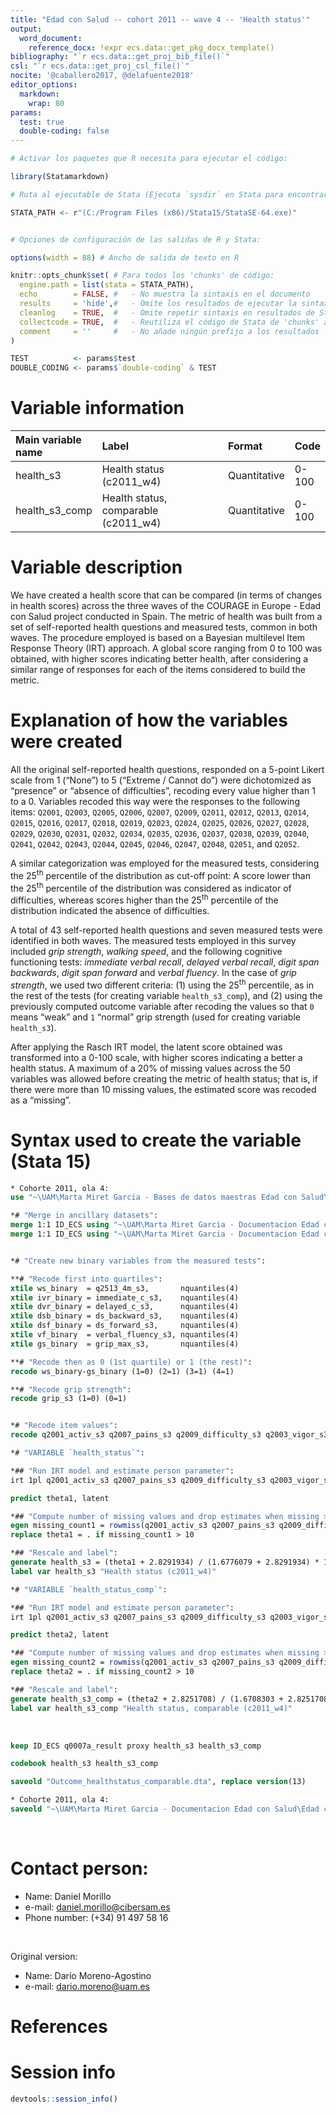 ```yaml
---
title: "Edad con Salud -- cohort 2011 -- wave 4 -- 'Health status'"
output:
  word_document:
    reference_docx: !expr ecs.data::get_pkg_docx_template()
bibliography: "`r ecs.data::get_proj_bib_file()`"
csl: "`r ecs.data::get_proj_csl_file()`"
nocite: '@caballero2017, @delafuente2018'
editor_options: 
  markdown:
    wrap: 80
params:
  test: true
  double-coding: false
---
```


```r
# Activar los paquetes que R necesita para ejecutar el código:

library(Statamarkdown)

# Ruta al ejecutable de Stata (Ejecuta `sysdir` en Stata para encontrar la ruta)

STATA_PATH <- r"(C:/Program Files (x86)/Stata15/StataSE-64.exe)"


# Opciones de configuración de las salidas de R y Stata:

options(width = 88) # Ancho de salida de texto en R

knitr::opts_chunk$set( # Para todos los 'chunks' de código:
  engine.path = list(stata = STATA_PATH),
  echo        = FALSE, #   - No muestra la sintaxis en el documento
  results     = 'hide',#   - Omite los resultados de ejecutar la sintaxis
  cleanlog    = TRUE,  #   - Omite repetir sintaxis en resultados de Stata
  collectcode = TRUE,  #   - Reutiliza el código de Stata de 'chunks' anteriores
  comment     = ''     #   - No añade ningún prefijo a los resultados
)

TEST          <- params$test
DOUBLE_CODING <- params$`double-coding` & TEST
```

# Variable information

| Main variable name | Label                                | Format       | Code  |
|:-------------------|:-------------------------------------|:-------------|:------|
| health_s3          | Health status (c2011_w4)             | Quantitative | 0-100 |
| health_s3_comp     | Health status, comparable (c2011_w4) | Quantitative | 0-100 |

# Variable description

We have created a health score that can be compared (in terms of changes in
health scores) across the three waves of the COURAGE in Europe - Edad con Salud
project conducted in Spain. The metric of health was built from a set of
self-reported health questions and measured tests, common in both waves. The
procedure employed is based on a Bayesian multilevel Item Response Theory (IRT)
approach. A global score ranging from 0 to 100 was obtained, with higher scores
indicating better health, after considering a similar range of responses for
each of the items considered to build the metric.

# Explanation of how the variables were created

All the original self-reported health questions, responded on a 5-point Likert
scale from 1 ("None") to 5 ("Extreme / Cannot do") were dichotomized as
"presence" or "absence of difficulties", recoding every value higher than 1 to a
0. Variables recoded this way were the responses to the following items:
`Q2001`, `Q2003`, `Q2005`, `Q2006`, `Q2007`, `Q2009`, `Q2011`, `Q2012`, `Q2013`,
`Q2014`, `Q2015`, `Q2016`, `Q2017`, `Q2018`, `Q2019`, `Q2023`, `Q2024`, `Q2025`,
`Q2026`, `Q2027`, `Q2028`, `Q2029`, `Q2030`, `Q2031`, `Q2032`, `Q2034`, `Q2035`,
`Q2036`, `Q2037`, `Q2038`, `Q2039`, `Q2040`, `Q2041`, `Q2042`, `Q2043`, `Q2044`,
`Q2045`, `Q2046`, `Q2047`, `Q2048`, `Q2051`, and `Q2052`.

A similar categorization was employed for the measured tests, considering the
25^th^ percentile of the distribution as cut-off point: A score lower than the
25^th^ percentile of the distribution was considered as indicator of
difficulties, whereas scores higher than the 25^th^ percentile of the
distribution indicated the absence of difficulties.

A total of 43 self-reported health questions and seven measured tests were
identified in both waves. The measured tests employed in this survey included
*grip strength*, *walking speed*, and the following cognitive functioning tests:
*immediate verbal recall*, *delayed verbal recall*, *digit span backwards*,
*digit span forward* and *verbal fluency*. In the case of *grip strength*,
we used two different criteria: (1) using the 25^th^ percentile, as in the rest
of the tests (for creating variable `health_s3_comp`), and (2) using the
previously computed outcome variable after recoding the values so that `0` means
"weak" and `1` "normal" grip strength (used for creating variable `health_s3`).

After applying the Rasch IRT model, the latent score obtained was transformed
into a 0-100 scale, with higher scores indicating a better a health status. A
maximum of a 20% of missing values across the 50 variables was allowed before
creating the metric of health status; that is, if there were more than 10
missing values, the estimated score was recoded as a "missing".

# Syntax used to create the variable (Stata 15)

```stata
* Cohorte 2011, ola 4:
use "~\UAM\Marta Miret Garcia - Bases de datos maestras Edad con Salud\Ola_4\Cohorte 2011\rawdata_c2011w4.dta"
```

```stata
*# "Merge in ancillary datasets":
merge 1:1 ID_ECS using "~\UAM\Marta Miret Garcia - Documentacion Edad con Salud\Edad con salud - Ola 4\Outcomes\Cohorte 2011\Outcome datasets\Outcome_gripstrength.dta", gen(merge_gs)
merge 1:1 ID_ECS using "~\UAM\Marta Miret Garcia - Documentacion Edad con Salud\Edad con salud - Ola 4\Outcomes\Cohorte 2011\Outcome datasets\Outcome_cognition.dta", gen(merge_cog)


*# "Create new binary variables from the measured tests":

**# "Recode first into quartiles":
xtile ws_binary  = q2513_4m_s3,       nquantiles(4)
xtile ivr_binary = immediate_c_s3,    nquantiles(4)
xtile dvr_binary = delayed_c_s3,      nquantiles(4)
xtile dsb_binary = ds_backward_s3,    nquantiles(4)
xtile dsf_binary = ds_forward_s3,     nquantiles(4)
xtile vf_binary  = verbal_fluency_s3, nquantiles(4)
xtile gs_binary  = grip_max_s3,       nquantiles(4)

**# "Recode then as 0 (1st quartile) or 1 (the rest)":
recode ws_binary-gs_binary (1=0) (2=1) (3=1) (4=1)

**# "Recode grip strength":
recode grip_s3 (1=0) (0=1)


*# "Recode item values":
recode q2001_activ_s3 q2007_pains_s3 q2009_difficulty_s3 q2003_vigor_s3 q2036_walk_s3 q2026_walk_s3 q2041_movement_s3 q2029_climb_s3 q2046_going_s3 q2045_movement_s3 q2030_crouch_s3 q2027_stand_s3 q2043_arising_s3 q2025_sitting_s3 q2028_stand_s3 q2031_pickup_s3 q2034_reach_s3 q2040_carry_s3 q2037_wash_s3 q2038_dress_s3 q2044_toilet_s3 q2042_eating_s3 q2005_appear_s3 q2006_stay_s3 q2035_concent_s3 q2011_learn_s3 q2033_activ_s3 q2012_relat_s3 q2013_confl_s3 q2014_friend_s3 q2015_strang_s3 q2032_hh_resp_s3 q2039_daily_s3 q2016_sleep_s3 q2017_rested_s3 q2018_depr_s3 q2019_worry_s3 q2047_affect_s3 q2048_interf_s3 q2023_vis_diff_s3 q2024_vis_diff_s3 q2051_hear_diff q2052_hear_diff_s3 (888=.) (2=0) (3=0) (4=0) (5=0)

*# "VARIABLE `health_status`":

*## "Run IRT model and estimate person parameter":
irt 1pl q2001_activ_s3 q2007_pains_s3 q2009_difficulty_s3 q2003_vigor_s3 q2036_walk_s3 q2026_walk_s3 q2041_movement_s3 q2029_climb_s3 q2046_going_s3 q2045_movement_s3 q2030_crouch_s3 q2027_stand_s3 q2043_arising_s3 q2025_sitting_s3 q2028_stand_s3 q2031_pickup_s3 q2034_reach_s3 q2040_carry_s3 q2037_wash_s3 q2038_dress_s3 q2044_toilet_s3 q2042_eating_s3 q2005_appear_s3 q2006_stay_s3 q2035_concent_s3 q2011_learn_s3 q2033_activ_s3 q2012_relat_s3 q2013_confl_s3 q2014_friend_s3 q2015_strang_s3 q2032_hh_resp_s3 q2039_daily_s3 q2016_sleep_s3 q2017_rested_s3 q2018_depr_s3 q2019_worry_s3 q2047_affect_s3 q2048_interf_s3 q2023_vis_diff_s3 q2024_vis_diff_s3 q2051_hear_diff q2052_hear_diff_s3 grip_s3 ws_binary-vf_binary

predict theta1, latent

*## "Compute number of missing values and drop estimates when missing > 20%":
egen missing_count1 = rowmiss(q2001_activ_s3 q2007_pains_s3 q2009_difficulty_s3 q2003_vigor_s3 q2036_walk_s3 q2026_walk_s3 q2041_movement_s3 q2029_climb_s3 q2046_going_s3 q2045_movement_s3 q2030_crouch_s3 q2027_stand_s3 q2043_arising_s3 q2025_sitting_s3 q2028_stand_s3 q2031_pickup_s3 q2034_reach_s3 q2040_carry_s3 q2037_wash_s3 q2038_dress_s3 q2044_toilet_s3 q2042_eating_s3 q2005_appear_s3 q2006_stay_s3 q2035_concent_s3 q2011_learn_s3 q2033_activ_s3 q2012_relat_s3 q2013_confl_s3 q2014_friend_s3 q2015_strang_s3 q2032_hh_resp_s3 q2039_daily_s3 q2016_sleep_s3 q2017_rested_s3 q2018_depr_s3 q2019_worry_s3 q2047_affect_s3 q2048_interf_s3 q2023_vis_diff_s3 q2024_vis_diff_s3 q2051_hear_diff q2052_hear_diff_s3 grip_s3 ws_binary-vf_binary)
replace theta1 = . if missing_count1 > 10

*## "Rescale and label":
generate health_s3 = (theta1 + 2.8291934) / (1.6776079 + 2.8291934) * 100
label var health_s3 "Health status (c2011_w4)"

*# "VARIABLE `health_status_comp`":

*## "Run IRT model and estimate person parameter":
irt 1pl q2001_activ_s3 q2007_pains_s3 q2009_difficulty_s3 q2003_vigor_s3 q2036_walk_s3 q2026_walk_s3 q2041_movement_s3 q2029_climb_s3 q2046_going_s3 q2045_movement_s3 q2030_crouch_s3 q2027_stand_s3 q2043_arising_s3 q2025_sitting_s3 q2028_stand_s3 q2031_pickup_s3 q2034_reach_s3 q2040_carry_s3 q2037_wash_s3 q2038_dress_s3 q2044_toilet_s3 q2042_eating_s3 q2005_appear_s3 q2006_stay_s3 q2035_concent_s3 q2011_learn_s3 q2033_activ_s3 q2012_relat_s3 q2013_confl_s3 q2014_friend_s3 q2015_strang_s3 q2032_hh_resp_s3 q2039_daily_s3 q2016_sleep_s3 q2017_rested_s3 q2018_depr_s3 q2019_worry_s3 q2047_affect_s3 q2048_interf_s3 q2023_vis_diff_s3 q2024_vis_diff_s3 q2051_hear_diff q2052_hear_diff_s3 ws_binary-gs_binary

predict theta2, latent

*## "Compute number of missing values and drop estimates when missing > 20%":
egen missing_count2 = rowmiss(q2001_activ_s3 q2007_pains_s3 q2009_difficulty_s3 q2003_vigor_s3 q2036_walk_s3 q2026_walk_s3 q2041_movement_s3 q2029_climb_s3 q2046_going_s3 q2045_movement_s3 q2030_crouch_s3 q2027_stand_s3 q2043_arising_s3 q2025_sitting_s3 q2028_stand_s3 q2031_pickup_s3 q2034_reach_s3 q2040_carry_s3 q2037_wash_s3 q2038_dress_s3 q2044_toilet_s3 q2042_eating_s3 q2005_appear_s3 q2006_stay_s3 q2035_concent_s3 q2011_learn_s3 q2033_activ_s3 q2012_relat_s3 q2013_confl_s3 q2014_friend_s3 q2015_strang_s3 q2032_hh_resp_s3 q2039_daily_s3 q2016_sleep_s3 q2017_rested_s3 q2018_depr_s3 q2019_worry_s3 q2047_affect_s3 q2048_interf_s3 q2023_vis_diff_s3 q2024_vis_diff_s3 q2051_hear_diff q2052_hear_diff_s3 ws_binary-gs_binary)
replace theta2 = . if missing_count2 > 10

*## "Rescale and label":
generate health_s3_comp = (theta2 + 2.8251708) / (1.6708303 + 2.8251708) * 100
label var health_s3_comp "Health status, comparable (c2011_w4)"
```

<br> <!--# Salto de línea (i.e. párrafo vacío); añadir donde se necesite -->

```stata
keep ID_ECS q0007a_result proxy health_s3 health_s3_comp

codebook health_s3 health_s3_comp
```

```stata
saveold "Outcome_healthstatus_comparable.dta", replace version(13)
```

```stata
* Cohorte 2011, ola 4:
saveold "~\UAM\Marta Miret Garcia - Documentacion Edad con Salud\Edad con salud - Ola 4\Outcomes\Cohorte 2011\Outcome datasets\Outcome_healthstatus_comparable.dta", replace version(13)
```

<br>

# Contact person:

-   Name: Daniel Morillo
-   e-mail:
    [daniel.morillo\@cibersam.es](mailto:daniel.morillo@cibersam.es){.email}
-   Phone number: (+34) 91 497 58 16

<br>

Original version:

-   Name: Darío Moreno-Agostino
-   e-mail: [dario.moreno\@uam.es](mailto:dario.moreno@uam.es){.email}

# References

::: {#refs}
:::

\newpage

# Session info

```r
devtools::session_info()
```
